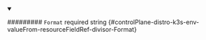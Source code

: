 
<details className="config-field" data-expandable="false" open>
<summary>

######### `Format` <span className="config-field-required" data-required="false">required</span> <span className="config-field-type">string</span> <span className="config-field-default"></span> <span className="config-field-enum"></span> {#controlPlane-distro-k3s-env-valueFrom-resourceFieldRef-divisor-Format}



</summary>



</details>
